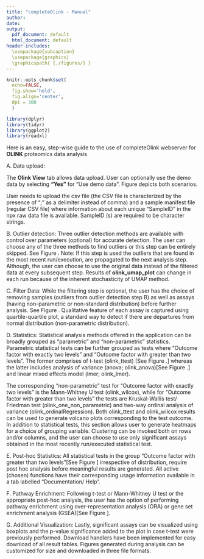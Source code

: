 ```yaml
---
title: "completeOlink - Manual"
author: 
date:
output:
  pdf_document: default
  html_document: default
header-includes: 
  \usepackage{subcaption}
  \usepackage{graphicx}
  \graphicspath{ {./figures/} }
---
```


```r
knitr::opts_chunk$set(
  echo=FALSE,
  fig.show='hold',
  fig.align='center',
  dpi = 300
  )
```


```r
library(dplyr)
library(tidyr)
library(ggplot2)
library(readxl)
```

Here is an easy, step-wise guide to the use of completeOlink webserver for **OLINK** proteomics data analysis

A. Data upload:

\begin{figure}[h]
  \centering
    \subcaptionbox{Demo data upload}
    [0.85\textwidth]{\includegraphics[]{fig3.png}}
    ~
    \subcaptionbox{User data upload}
    [0.85\textwidth]{\includegraphics[]{fig4.png}}
    \caption{Olink View tab \label{fig1}}
\end{figure} 

The **Olink View** tab allows data upload. User can optionally use the demo data by selecting **"Yes"** for "Use demo data". Figure \ref{fig1} depicts both scenarios.  

User needs to upload the csv file (the CSV file is characterized by the presence of “;” as a delimiter instead of comma) and a sample manifest file (regular CSV file) where information about each unique “SampleID” in the npx raw data file is available. SampleID (s) are required to be character strings.

\begin{figure}[h]
  \centering
    \subcaptionbox{method: olink\_qc\_plot}
    [0.85\textwidth]{\includegraphics[]{fig5.png}}
    ~
    \subcaptionbox{method: olink\_pca\_plot}
    [0.85\textwidth]{\includegraphics[]{fig6.png}}
    \caption{Outlier Detection tab (demo data; color: Treatment\label{fig2})}
\end{figure} 

 
 
B. Outlier detection: 
Three outlier detection methods are available with control over parameters (optional) for accurate detection. The user can choose any of the three methods to find outliers or this step can be entirely skipped. See Figure \ref{fig2}. Note: If this step is used the outliers that are found in the most recent run/execution, are propagated to the next analysis step. Although, the user can choose to use the original data instead of the filtered data at every subsequent step. Results of **olink\_umap\_plot** can change in each run because of the inherent stochasticity of UMAP method. 

\begin{figure}[h]
  \centering
  \includegraphics[]{fig7.png}
  \caption{Filter Data tab (demo data) \label{fig3}}
\end{figure} 


C. Filter Data: 
While the filtering step is optional, the user has the choice of removing samples (outliers from outlier detection step B) as well as assays (having non-parametric or non-standard distribution) before further analysis. See Figure \ref{fig3}. Qualitative feature of each assay is captured using quartile-quartile plot, a standard way to detect if there are departures from normal distribution (non-parametric distribution).

\begin{figure}[h]
  \centering
    \subcaptionbox{t-test result}
    [0.85\textwidth]{\includegraphics[]{fig8.png}}
    ~
    \subcaptionbox{t-test plot}
    [0.85\textwidth]{\includegraphics[]{fig9.png}}
    \caption{Statistics tab (two-level variable)\label{fig4}}
\end{figure}





D. Statistics:
Statistical analysis methods offered in the application can be broadly grouped as “parametric” and “non-parametric” statistics.  Parametric statistical tests can be further grouped as tests where “Outcome factor with exactly two levels” and “Outcome factor with greater than two levels”. The former comprises of t-test (olink_ttest) [See Figure \ref{fig4}.] whereas the latter includes analysis of variance (anova; olink_anova)[See Figure \ref{fig5}.]  and linear mixed effects model (lmer; olink_lmer). 


\begin{figure}[b]
  \centering
    \subcaptionbox{ANOVA result}
    [0.85\textwidth]{\includegraphics[]{fig10.png}}
    ~
    \subcaptionbox{ANOVA plot}
    [0.85\textwidth]{\includegraphics[]{fig11.png}}
    \caption{Statistics tab (\textgreater  two-level variable)\label{fig5}}
\end{figure}







The corresponding “non-parametric” test for “Outcome factor with exactly two levels” is the Mann-Whitney U test (olink_wilcox), while for “Outcome factor with greater than two levels” the tests are Kruskal-Wallis test/ Friedman test (olink_one_non_parametric) and two-way ordinal analysis of variance (olink_ordinalRegression).  Both olink_ttest and olink_wilcox results can be used to generate volcano plots corresponding to the test outcome. 
In addition to statistical tests, this section allows user to generate heatmaps for a choice of grouping variable. Clustering can be invoked both on rows and/or columns, and the user can choose to use only significant assays obtained in the most recently run/executed statistical test.


E. Post-hoc Statistics:
All statistical tests in the group “Outcome factor with greater than two levels”[See Figure \ref{fig6}] irrespective of distribution, require post hoc analysis before meaningful results are generated. All active (chosen) functions have their corresponding usage information available in a tab labelled “Documentation/ Help”. 

F. Pathway Enrichment:
Following t-test or Mann-Whitney U test or the appropriate post-hoc analysis, the user has the option of performing pathway enrichment using over-representation analysis (ORA) or gene set enrichment analysis (GSEA)[See Figure \ref{fig7}]. 



\begin{figure}[h!]
  \centering
    \subcaptionbox{different effect \& filter term}
    [0.85\textwidth]{\includegraphics[]{fig13.png}}
    ~
    \subcaptionbox{same effect \& filter term}
    [0.85\textwidth]{\includegraphics[]{fig14.png}}
    \caption{Post-hoc Statistics tab (\textgreater  two-level variable)\label{fig6}}
\end{figure}


\begin{figure}[htb!]
  \centering
    \subcaptionbox{Gene Set Enrichment Results}
    [0.85\textwidth]{\includegraphics[]{fig15.png}}
    ~
    \subcaptionbox{Gene Set Enrichment Heatmap}
    [0.85\textwidth]{\includegraphics[]{fig16.png}}
    \caption{Pathway Enrichment tab (demo data t-test results)\label{fig7}}
\end{figure}


G. Additional Visualization:
Lastly, significant assays can be visualized using boxplots and the p-value significance added to the plot in case t-test were previously performed. Download handlers have been implemented for easy download of all result tables. Figures generated during analysis can be customized for size and downloaded in three file formats. 


\begin{figure}[htb!]
  \centering
    \subcaptionbox{Boxplot with t-test results}
    [0.85\textwidth]{\includegraphics[]{fig17.png}}
    ~
    \subcaptionbox{Boxplot with ANOVA results}
    [0.85\textwidth]{\includegraphics[]{fig18.png}}
    \caption{Additional Visualization tab (demo data)\label{fig7}}
\end{figure}
